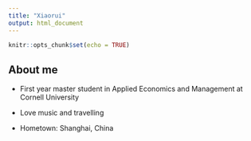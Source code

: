 ```yaml
---
title: "Xiaorui"
output: html_document
---
```


```r
knitr::opts_chunk$set(echo = TRUE)
```

## About me

- First year master student in Applied Economics and Management at Cornell University

- Love music and travelling

- Hometown: Shanghai, China